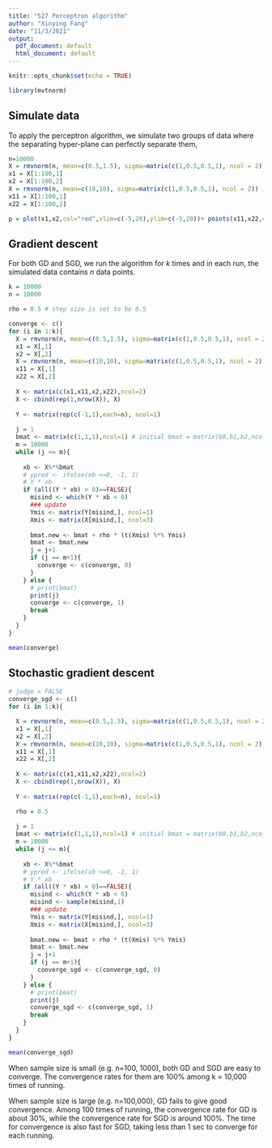 ```yaml
---
title: "527 Perceptron algorithm"
author: "Xinying Fang"
date: "11/3/2021"
output:
  pdf_document: default
  html_document: default
---
```


```r
knitr::opts_chunk$set(echo = TRUE)
```

```r
library(mvtnorm)
```


## Simulate data

To apply the perceptron algorithm, we simulate two groups of data where the separating hyper-plane can perfectly separate them,

```r
n=10000
X = rmvnorm(n, mean=c(0.5,1.5), sigma=matrix(c(1,0.5,0.5,1), ncol = 2))
x1 = X[1:100,1]
x2 = X[1:100,2]
X = rmvnorm(n, mean=c(10,10), sigma=matrix(c(1,0.5,0.5,1), ncol = 2))
x11 = X[1:100,1]
x22 = X[1:100,2]

p = plot(x1,x2,col="red",xlim=c(-5,20),ylim=c(-5,20))+ points(x11,x22,col="blue")

```



## Gradient descent 

For both GD and SGD, we run the algorithm for $k$ times and in each run, the simulated data contains $n$ data points.

```r
k = 10000
n = 10000

rho = 0.5 # step size is set to be 0.5 

converge <- c()
for (i in 1:k){
  X = rmvnorm(n, mean=c(0.5,1.5), sigma=matrix(c(1,0.5,0.5,1), ncol = 2))
  x1 = X[,1]
  x2 = X[,2]
  X = rmvnorm(n, mean=c(10,10), sigma=matrix(c(1,0.5,0.5,1), ncol = 2))
  x11 = X[,1]
  x22 = X[,2]
  
  X <- matrix(c(x1,x11,x2,x22),ncol=2)
  X <- cbind(rep(1,nrow(X)), X)
  
  Y <- matrix(rep(c(-1,1),each=n), ncol=1)
  
  j = 1
  bmat <- matrix(c(1,1,1),ncol=1) # initial bmat = matrix(b0,b1,b2,ncol=1)
  m = 10000
  while (j <= m){
    
    xb <- X%*%bmat
    # ypred <- ifelse(xb <=0, -1, 1)
    # Y * xb
    if (all((Y * xb) > 0)==FALSE){
      misind <- which(Y * xb < 0)
      ### update
      Ymis <- matrix(Y[misind,], ncol=1)
      Xmis <- matrix(X[misind,], ncol=3)
      
      bmat.new <- bmat + rho * (t(Xmis) %*% Ymis)
      bmat <- bmat.new
      j = j+1
      if (j == m+1){
        converge <- c(converge, 0)
      }
    } else {
      # print(bmat)
      print(j)
      converge <- c(converge, 1)
      break
    }
  }
}

mean(converge)
```


## Stochastic gradient descent

```r
# judge = FALSE
converge_sgd <- c()
for (i in 1:k){

  X = rmvnorm(n, mean=c(0.5,1.5), sigma=matrix(c(1,0.5,0.5,1), ncol = 2))
  x1 = X[,1]
  x2 = X[,2]
  X = rmvnorm(n, mean=c(10,10), sigma=matrix(c(1,0.5,0.5,1), ncol = 2))
  x11 = X[,1]
  x22 = X[,2]
  
  X <- matrix(c(x1,x11,x2,x22),ncol=2)
  X <- cbind(rep(1,nrow(X)), X)
  
  Y <- matrix(rep(c(-1,1),each=n), ncol=1)

  rho = 0.5
  
  j = 1
  bmat <- matrix(c(1,1,1),ncol=1) # initial bmat = matrix(b0,b1,b2,ncol=1)
  m = 10000
  while (j <= m){
    
    xb <- X%*%bmat
    # ypred <- ifelse(xb <=0, -1, 1)
    # Y * xb
    if (all((Y * xb) > 0)==FALSE){
      misind <- which(Y * xb < 0)
      misind <- sample(misind,1)
      ### update
      Ymis <- matrix(Y[misind,], ncol=1)
      Xmis <- matrix(X[misind,], ncol=3)
      
      bmat.new <- bmat + rho * (t(Xmis) %*% Ymis)
      bmat <- bmat.new
      j = j+1
      if (j == m+1){
        converge_sgd <- c(converge_sgd, 0)
      }
    } else {
      # print(bmat)
      print(j)
      converge_sgd <- c(converge_sgd, 1)
      break
    }
  }
}

mean(converge_sgd)
```

When sample size is small (e.g. n=100, 1000), both GD and SGD are easy to converge. The convergence rates for them are 100% among k = 10,000 times of running.

When sample size is large (e.g. n=100,000), GD fails to give good convergence. Among 100 times of running, the convergence rate for GD is about 30%, while the convergence rate for SGD is around 100%. The time for convergence is also fast for SGD, taking less than 1 sec to converge for each running.
